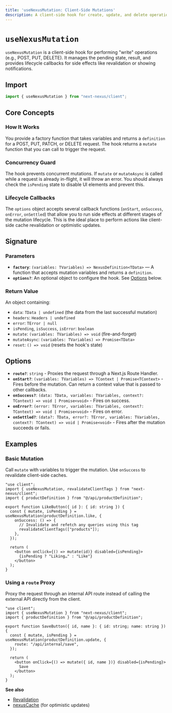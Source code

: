```yaml
---
title: 'useNexusMutation: Client-Side Mutations'
description: A client-side hook for create, update, and delete operations with lifecycle callbacks.
---
```


# `useNexusMutation`

`useNexusMutation` is a client-side hook for performing "write" operations (e.g., POST, PUT, DELETE). It manages the pending state, result, and provides lifecycle callbacks for side effects like revalidation or showing notifications.

## Import

```ts path=null start=null
import { useNexusMutation } from "next-nexus/client";
```

## Core Concepts

### How It Works

You provide a factory function that takes variables and returns a `definition` for a POST, PUT, PATCH, or DELETE request. The hook returns a `mutate` function that you can call to trigger the request.

### Concurrency Guard

The hook prevents concurrent mutations. If `mutate` or `mutateAsync` is called while a request is already in-flight, it will throw an error. You should always check the `isPending` state to disable UI elements and prevent this.

### Lifecycle Callbacks

The `options` object accepts several callback functions (`onStart`, `onSuccess`, `onError`, `onSettled`) that allow you to run side effects at different stages of the mutation lifecycle. This is the ideal place to perform actions like client-side cache revalidation or optimistic updates.

## Signature

### Parameters

- **`factory`**: `(variables: TVariables) => NexusDefinition<TData>` — A function that accepts mutation variables and returns a `definition`.
- **`options?`**: An optional object to configure the hook. See [Options](#options) below.

### Return Value

An object containing:

- `data`: `TData | undefined` (the data from the last successful mutation)
- `headers`: `Headers | undefined`
- `error`: `TError | null`
- `isPending`, `isSuccess`, `isError`: `boolean`
- `mutate`: `(variables: TVariables) => void` (fire-and-forget)
- `mutateAsync`: `(variables: TVariables) => Promise<TData>`
- `reset`: `() => void` (resets the hook's state)

## Options

- **`route?`**: `string` - Proxies the request through a Next.js Route Handler.
- **`onStart?`**: `(variables: TVariables) => TContext | Promise<TContext>` - Fires before the mutation. Can return a context value that is passed to other callbacks.
- **`onSuccess?`**: `(data: TData, variables: TVariables, context?: TContext) => void | Promise<void>` - Fires on success.
- **`onError?`**: `(error: TError, variables: TVariables, context?: TContext) => void | Promise<void>` - Fires on error.
- **`onSettled?`**: `(data?: TData, error?: TError, variables: TVariables, context?: TContext) => void | Promise<void>` - Fires after the mutation succeeds or fails.

## Examples

### Basic Mutation

Call `mutate` with variables to trigger the mutation. Use `onSuccess` to revalidate client-side caches.

```tsx path=null start=null
"use client";
import { useNexusMutation, revalidateClientTags } from "next-nexus/client";
import { productDefinition } from "@/api/productDefinition";

export function LikeButton({ id }: { id: string }) {
  const { mutate, isPending } = useNexusMutation(productDefinition.like, {
    onSuccess: () => {
      // Invalidate and refetch any queries using this tag
      revalidateClientTags(["products"]);
    },
  });

  return (
    <button onClick={() => mutate(id)} disabled={isPending}>
      {isPending ? "Liking…" : "Like"}
    </button>
  );
}
```

### Using a `route` Proxy

Proxy the request through an internal API route instead of calling the external API directly from the client.

```tsx path=null start=null
"use client";
import { useNexusMutation } from "next-nexus/client";
import { productDefinition } from "@/api/productDefinition";

export function SaveButton({ id, name }: { id: string; name: string }) {
  const { mutate, isPending } = useNexusMutation(productDefinition.update, {
    route: "/api/internal/save",
  });

  return (
    <button onClick={() => mutate({ id, name })} disabled={isPending}>
      Save
    </button>
  );
}
```

**See also**

- [Revalidation](/en/api/revalidation)
- [nexusCache](/en/api/nexus-cache) (for optimistic updates)
